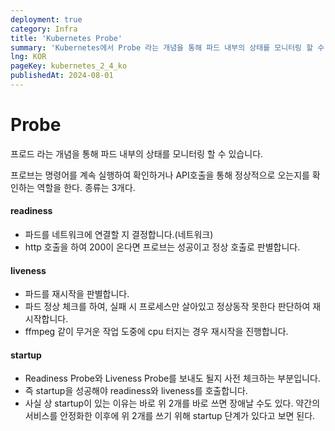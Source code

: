 ```yaml
---
deployment: true
category: Infra
title: 'Kubernetes Probe'
summary: 'Kubernetes에서 Probe 라는 개념을 통해 파드 내부의 상태를 모니터링 할 수 있습니다.'
lng: KOR
pageKey: kubernetes_2_4_ko
publishedAt: 2024-08-01
---
```


# Probe

프로드 라는 개념을 통해 파드 내부의 상태를 모니터링 할 수 있습니다.

프로브는 명령어를 계속 실행하여 확인하거나 API호출을 통해 정상적으로 오는지를 확인하는 역할을 한다. 종류는 3개다.

#### readiness

- 파드를 네트워크에 연결할 지 결정합니다.(네트워크)
- http 호출을 하여 200이 온다면 프로브는 성공이고 정상 호출로 판별합니다.

#### liveness

- 파드를 재시작을 판별합니다.
- 파드 정상 체크를 하여, 실패 시 프로세스만 살아있고 정상동작 못한다 판단하여 재시작합니다.
- ffmpeg 같이 무거운 작업 도중에 cpu 터지는 경우 재시작을 진행합니다.

#### startup

- Readiness Probe와 Liveness Probe를 보내도 될지 사전 체크하는 부분입니다.
- 즉 startup을 성공해야 readiness와 liveness를 호출합니다.
- 사실 상 startup이 있는 이유는 바로 위 2개를 바로 쓰면 장애날 수도 있다. 약간의 서비스를 안정화한 이후에 위 2개를 쓰기 위해 startup 단계가 있다고 보면 된다.


